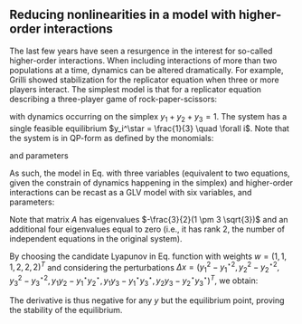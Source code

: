 ## Reducing nonlinearities in a model with higher-order interactions
\label{sec:hoi}

The last few years have seen a resurgence in the interest for so-called higher-order interactions. When including interactions of more than two populations at a time, dynamics can be altered dramatically. For example, Grilli \textit{et al.} showed stabilization for the replicator equation when three or more players interact. The simplest model is that for a replicator equation describing a three-player game of rock-paper-scissors:

\begin{equation}
\label{eq:rpshoi}
\begin{cases}
\dot{y}_1 = y_1 (2 y_3^2 + y_1 y_3 - 2 y_1 y_2 - y_2^2)\\
\dot{y}_2 = y_2 (2 y_1^2 + y_1 y_2 - 2 y_2 y_3 - y_3^2)\\
\dot{y}_3 = y_3 (2 y_2^2 + y_2 y_3 - 2 y_1 y_3 - y_2^2)
\end{cases}
\end{equation}

with dynamics occurring on the simplex $y_1 + y_2 + y_3 = 1$. The system has a single feasible equilibrium $y_i^\star = \frac{1}{3} \quad \forall i$. Note that the system is in QP-form as defined by the monomials:

\begin{equation}
\label{eq:rpshoimon}
x = 
\begin{pmatrix}
y_1^2\\ y_2^2 \\ y_3^2 \\ y_1 y_2 \\ y_1 y_3 \\ y_2 y_3
\end{pmatrix} 
\end{equation}

and parameters

\begin{equation}
\label{eq:rpshoiqp}
s = \begin{pmatrix}
0\\
0\\
0
\end{pmatrix} \quad 
M = \begin{pmatrix}
0 & -1 & 2 & -2 & 1 & 0\\
2 & 0 & -1 & 1 & 0 & -2\\
-1 & 2 & 0 & 0 & -2 & 1
\end{pmatrix} \quad
B = \begin{pmatrix}
2 & 0 & 0 \\
0 & 2 & 0 \\
0 & 0 & 2 \\
1 & 1 & 0 \\
1 & 0 & 1 \\
0 & 1 & 1
\end{pmatrix}
\end{equation}

As such, the model in Eq. \ref{eq:rpshoi} with three variables (equivalent to two equations, given the constrain of dynamics happening in the simplex) and higher-order interactions can be recast as a GLV model with six variables, and parameters:

\begin{equation}
r = B s = 0_n
\quad
A = B M = \begin{pmatrix}
0 & -2 & 4 & -4 & 2 & 0 \\ 
4 & 0 & -2 & 2 & 0 & -4 \\ 
-2 & 4 & 0 & 0 & -4 & 2 \\ 
2 & -1 & 1 & -1 & 1 & -2 \\ 
-1 & 1 & 2 & -2 & -1 & 1 \\ 
1 & 2 & -1 & 1 & -2 & -1
\end{pmatrix}
\end{equation}

Note that matrix $A$ has eigenvalues $-\frac{3}{2}(1 \pm 3 \sqrt{3})$ and an additional four eigenvalues equal to zero (i.e., it has rank 2, the number of independent equations in the original system).

By choosing the candidate Lyapunov in Eq. \ref{eq:goh} function with weights $w = (1,1,1, 2,2,2)^T$ and considering the perturbations $\Delta x = (y_1^2 - {y_1^\star}^2, y_2^2 - {y_2^\star}^2, y_3^2 - {y_3^\star}^2, y_1 y_2 - y_1^\star y_2^\star, y_1 y_3 - y_1^\star y_3^\star, y_2 y_3 - y_2^\star y_3^\star)^T$, we obtain:

\begin{equation}
\begin{aligned}
\dot{V} &= -\frac{2}{3} \left(y_1^2 + y_2^2 + y_3^2 - y_1 y_2 -y_1 y_3 - y_2 y_3 \right) \\
&=-\frac{1}{3} \left((y_1 - y_2)^2 + (y_1 - y_3)^2 + (y_2 - y_3)^2\right) \leq 0
\end{aligned}
\end{equation}

The derivative is thus negative for any $y$ but the equilibrium point, proving the stability of the equilibrium.